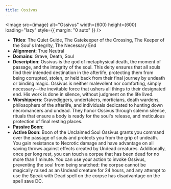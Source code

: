 ```yaml
---
title: Ossivus
---
```



<Image src={image} alt="Ossivus" width={600} height={600} loading="lazy" style={{ margin: "0 auto" }} />

- **Titles**: The Quiet Guide, The Gatekeeper of the Crossing, The Keeper of the Soul's Integrity, The Necessary End
- **Alignment**: True Neutral
- **Domains**: Grave, Death, Soul
- **Description**: Ossivus is the god of metaphysical death, the moment of passage, and the integrity of the soul. This deity ensures that all souls find their intended destination in the afterlife, protecting them from being corrupted, stolen, or held back from their final journey by undeath or binding magic. Ossivus is neither malevolent nor comforting, simply necessary—the inevitable force that ushers all things to their designated end. His work is done in silence, without judgment on the life lived.
- **Worshippers**: Gravediggers, undertakers, morticians, death wardens, philosophers of the afterlife, and individuals dedicated to hunting down necromancers and undead. They honor Ossivus through solemn silence, rituals that ensure a body is ready for the soul's release, and meticulous protection of final resting places.
- **Passive Boon**:
- **Active Boon**: Boon of the Unclaimed Soul Ossivus grants you command over the passage of souls and protects you from the grip of undeath. You gain resistance to Necrotic damage and have advantage on all saving throws against effects created by Undead creatures. Additionally, once per long rest, you can touch a corpse that has been dead for no more than 1 minute. You can use your action to invoke Ossivus, preventing the soul from being snatched: the corpse cannot be magically raised as an Undead creature for 24 hours, and any attempt to use the Speak with Dead spell on the corpse has disadvantage on the spell save DC.
